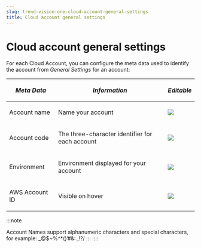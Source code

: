 ```yaml
---
slug: trend-vision-one-cloud-account-general-settings
title: Cloud account general settings
---
```

# Cloud account general settings

For each Cloud Account, you can configure the meta data used to identify the account from *General Settings* for an account:

<table>
<thead>
<tr>
<th><p><em>Meta Data</em></p></th>
<th><p><em>Information</em></p></th>
<th><p><em>Editable</em></p></th>
</tr>
</thead>
<tbody>
<tr>
<td><p>Account name</p></td>
<td><p>Name your account</p></td>
<td><img src="./images/check=599d21a3-4a92-48a6-96f0-2390bf1d0db2.webp" /></td>
</tr>
<tr>
<td><p>Account code</p></td>
<td><p>The three-character identifier for each account</p></td>
<td><img src="./images/check=599d21a3-4a92-48a6-96f0-2390bf1d0db2.webp" /></td>
</tr>
<tr>
<td><p>Environment</p></td>
<td><p>Environment displayed for your account</p></td>
<td><img src="./images/check=599d21a3-4a92-48a6-96f0-2390bf1d0db2.webp" /></td>
</tr>
<tr>
<td><p>AWS Account ID</p></td>
<td><p>Visible on hover</p></td>
<td><img src="./images/error=fcd35f56-eec6-4fb9-a57b-188dcbc76162.webp" /></td>
</tr>
</tbody>
</table>

:::note

Account Names support alphanumeric characters and special characters, for example: \_@$~%^\*()’#&:.,!?/
:::
::::
